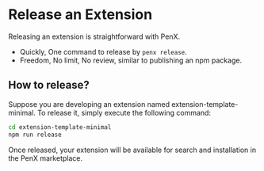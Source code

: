 # Release an Extension

Releasing an extension is straightforward with PenX.

- Quickly, One command to release by `penx release`.
- Freedom, No limit, No review, similar to publishing an npm package.

## How to release?

Suppose you are developing an extension named extension-template-minimal. To release it, simply execute the following command:

```bash
cd extension-template-minimal
npm run release
```

Once released, your extension will be available for search and installation in the PenX marketplace.
